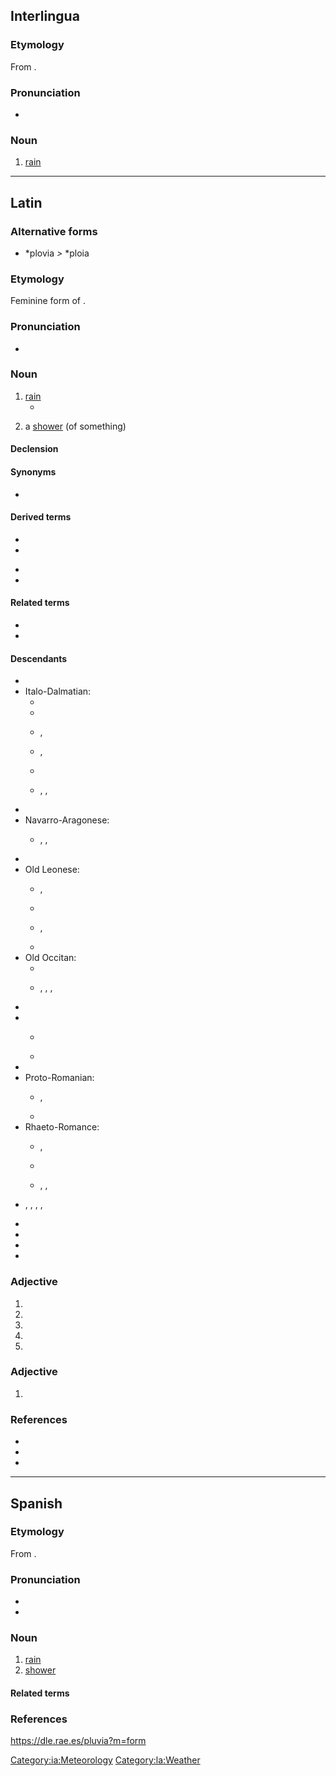 ==Interlingua==

===Etymology===
From {{der|ia|la|pluvia||rain}}.

===Pronunciation===
* {{IPA|ia|/ˈpluvja/}}

===Noun===
{{ia-noun|s}}

# [[rain]]

[[Category:ia:Meteorology]]

----

==Latin==

===Alternative forms===
* *plovia ''>'' *ploia {{q|Vulgar Latin}}

===Etymology===
Feminine form of {{m|la|pluvius}}.

===Pronunciation===
* {{la-IPA|pluvia}}

===Noun===
{{la-noun|pluvia<1>}}

# [[rain]]
#* {{Q|la|Lucretius|De rerum natura|6|671|quote=tempestātēs '''pluviae'''|trans=tempests of rain}}
# {{qualifier|later}} a [[shower]] (of something)

====Declension====
{{la-ndecl|pluvia<1>}}

====Synonyms====
* {{l|la|imber}}

====Derived terms====
{{top2}}
* {{l|la|pluviālis}}
* {{l|la|pluviāticus}}
{{mid2}}
* {{l|la|pluviātilis}}
* {{l|la|pluviōsus}}
{{bottom}}

====Related terms====
* {{l|la|pluvius}}
* {{l|la|pluit}}

====Descendants====
{{der-top|Descendants}}
* {{desc|egl|piôva}}
* Italo-Dalmatian:
** {{desc|co|pioghja}}
** {{desc|dlm|pluaja}}
** {{desc|ist|piova}}, {{l|ist|peiòva}}
** {{desc|it|pioggia}}, {{l|it|piova}}
** {{desc|nap|chioggia}}
** {{desc|scn|chioggia}}, {{l|scn|chiova}}, {{l|scn|chioggi}}
* {{desc|lmo|piöva}}
* Navarro-Aragonese:
** {{desc|an|plevia}}, {{l|an|plebia}}, {{l|an|plevida}}
* {{desctree|fro|pluie}}
* Old Leonese:
** {{desc|ast|lluvia}}, {{l|ast|chuvia}}
** {{desc|ext|lluvia}}
** {{desc|roa-leo|lluvia}}, {{l|roa-leo|chuvia}}
** {{desc|mwl|chuba}}
* Old Occitan:
** {{desc|ca|pluja}}
** {{desc|oc|pluèja}}, {{l|oc|ploja}}, {{l|oc|pluèia}}, {{l|oc|pluòja}}
* {{desctree|roa-opt|chuvia}}
* {{desc|osp|lluvia}}
** {{desc|lad|luvya}} {{qualifier|Latin spelling}}
** {{desc|es|lluvia}}
* {{desc|pms|pieuva}}
* Proto-Romanian:
** {{desc|rup|ploae}}, {{l|rup|ploai}}
** {{desc|ro|ploaie}}
* Rhaeto-Romance:
** {{desc|fur|ploie}}, {{l|fur|ploe}}
** {{desc|lld|pievia}}
** {{desc|rm|plievgia}}, {{l|rm|plievia}}, {{l|rm|plövgia}}
* {{desc|sc|pròia}}, {{l|sc|proìda}}, {{l|sc|pióida}}, {{l|sc|próghia}}, {{l|sc|proja}}
* {{desc|vec|pióva}}
* {{desctree|bor=1|eo|pluvo}}
* {{desc|bor=1|ia|pluvia}}
* {{desc|bor=1|ie|pluvie}}
{{der-bottom}}

===Adjective===
{{la-adj-form|pluvia}}

# {{inflection of|la|pluvius||f|nom|s}}
# {{inflection of|la|pluvius||f|voc|s}}
# {{inflection of|la|pluvius||n|nom|p}}
# {{inflection of|la|pluvius||n|acc|p}}
# {{inflection of|la|pluvius||n|voc|p}}

===Adjective===
{{la-adj-form|pluviā}}

# {{inflection of|la|pluvius||f|abl|s}}

===References===
* {{R:L&S}}
* {{R:Elementary Lewis}}
* {{R:Gaffiot}}

[[Category:la:Weather]]

----

==Spanish==

===Etymology===
From {{inh|es|la|pluvia}}.

===Pronunciation===
* {{es-IPA}}
* {{rhymes|es|ubja}}

===Noun===
{{es-noun|f}}

# [[rain]]
# [[shower]] {{gloss|precipitation}}

====Related terms====
{{rel3
|es|llover
|lluvia
|pluvial
|pluvioso
}}

===References===
https://dle.rae.es/pluvia?m=form

{{C|es|Rain}}